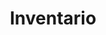 ---
title: "Inventario"
description: "Accede a la información detallada de tus productos registrados en el sistema. Gestiona y consulta sus datos de manera eficiente para optimizar la relación con tu red de negocios."
---